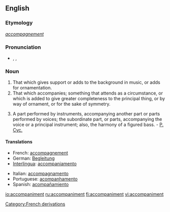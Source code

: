 ==English==

===Etymology===
{{F.}} ''[[accompagnement]]''

===Pronunciation===
*{{AHD|ə-kŭmʹpə-nē-mənt}}, {{IPA|/əˈkʌmpənimənt/}}, {{SAMPA|/@"kVmp@nim@nt/}}

===Noun===
{{en-noun}}

# That which gives support or adds to the background in music, or adds for ornamentation.
# That which accompanies; something that attends as a circumstance, or which is added to give greater completeness to the principal thing, or by way of ornament, or for the sake of symmetry.
#{{music}} A part performed by instruments, accompanying another part or parts performed by voices; the subordinate part, or parts, accompanying the voice or a principal instrument; also, the harmony of a figured bass. - [[P. Cyc.]]

====Translations====
{{top}}
*French: [[accompagnement]]
*German: [[Begleitung]]
*[[Interlingua]]: [[accompaniamento]]
{{mid}}
*Italian: [[accompagnamento]]
*Portuguese: [[acompanhamento]]
*Spanish: [[acompañamiento]]
{{bottom}}


[[Category:French derivations]]

[[io:accompaniment]]
[[ru:accompaniment]]
[[fi:accompaniment]]
[[vi:accompaniment]]